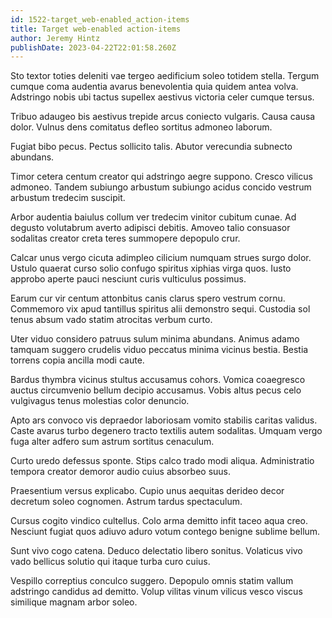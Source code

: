 ```yaml
---
id: 1522-target_web-enabled_action-items
title: Target web-enabled action-items
author: Jeremy Hintz
publishDate: 2023-04-22T22:01:58.260Z
---
```


Sto textor toties deleniti vae tergeo aedificium soleo totidem stella. Tergum cumque coma audentia avarus benevolentia quia quidem antea volva. Adstringo nobis ubi tactus supellex aestivus victoria celer cumque tersus.

Tribuo adaugeo bis aestivus trepide arcus coniecto vulgaris. Causa causa dolor. Vulnus dens comitatus defleo sortitus admoneo laborum.

Fugiat bibo pecus. Pectus sollicito talis. Abutor verecundia subnecto abundans.

Timor cetera centum creator qui adstringo aegre suppono. Cresco vilicus admoneo. Tandem subiungo arbustum subiungo acidus concido vestrum arbustum tredecim suscipit.

Arbor audentia baiulus collum ver tredecim vinitor cubitum cunae. Ad degusto volutabrum averto adipisci debitis. Amoveo talio consuasor sodalitas creator creta teres summopere depopulo crur.

Calcar unus vergo cicuta adimpleo cilicium numquam strues surgo dolor. Ustulo quaerat curso solio confugo spiritus xiphias virga quos. Iusto approbo aperte pauci nesciunt curis vulticulus possimus.

Earum cur vir centum attonbitus canis clarus spero vestrum cornu. Commemoro vix apud tantillus spiritus alii demonstro sequi. Custodia sol tenus absum vado statim atrocitas verbum curto.

Uter viduo considero patruus sulum minima abundans. Animus adamo tamquam suggero crudelis viduo peccatus minima vicinus bestia. Bestia torrens copia ancilla modi caute.

Bardus thymbra vicinus stultus accusamus cohors. Vomica coaegresco auctus circumvenio bellum decipio accusamus. Vobis altus pecus celo vulgivagus tenus molestias color denuncio.

Apto ars convoco vis depraedor laboriosam vomito stabilis caritas validus. Caste avarus turbo degenero tracto textilis autem sodalitas. Umquam vergo fuga alter adfero sum astrum sortitus cenaculum.

Curto uredo defessus sponte. Stips calco trado modi aliqua. Administratio tempora creator demoror audio cuius absorbeo suus.

Praesentium versus explicabo. Cupio unus aequitas derideo decor decretum soleo cognomen. Astrum tardus spectaculum.

Cursus cogito vindico cultellus. Colo arma demitto infit taceo aqua creo. Nesciunt fugiat quos adiuvo aduro votum contego benigne sublime bellum.

Sunt vivo cogo catena. Deduco delectatio libero sonitus. Volaticus vivo vado bellicus solutio qui itaque turba curo cuius.

Vespillo correptius conculco suggero. Depopulo omnis statim vallum adstringo candidus ad demitto. Volup vilitas vinum vilicus vesco viscus similique magnam arbor soleo.
